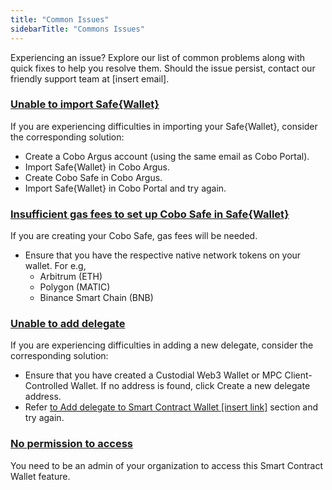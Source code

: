```yaml
---
title: "Common Issues"
sidebarTitle: "Commons Issues"
---
```


Experiencing an issue? Explore our list of common problems along with quick fixes to help you resolve them. Should the issue persist, contact our friendly support team at [insert email].

### <u>**Unable to import Safe&#123;Wallet&#125;**</u>
If you are experiencing difficulties in importing your Safe&#123;Wallet&#125;, consider the corresponding solution:

- Create a Cobo Argus account (using the same email as Cobo Portal).
- Import Safe&#123;Wallet&#125; in Cobo Argus.
- Create Cobo Safe in Cobo Argus.
- Import Safe&#123;Wallet&#125; in Cobo Portal and try again.

### <u>**Insufficient gas fees to set up Cobo Safe in Safe&#123;Wallet&#125;**</u>
If you are creating your Cobo Safe, gas fees will be needed.

- Ensure that you have the respective native network tokens on your wallet. For e.g,
    - Arbitrum (ETH)
    - Polygon (MATIC)
    - Binance Smart Chain (BNB)

### <u>**Unable to add delegate**</u>
If you are experiencing difficulties in adding a new delegate, consider the corresponding solution:

- Ensure that you have created a Custodial Web3 Wallet or MPC Client-Controlled Wallet. If no address is found, click Create a new delegate address.
- Refer <u>to Add delegate to Smart Contract Wallet [insert link]</u> section and try again.

### <u>**No permission to access**</u>
You need to be an admin of your organization to access this Smart Contract Wallet feature.



